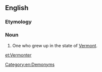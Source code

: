 ==English==

===Etymology===
{{suffix|Vermont|er}}

===Noun===
{{en-noun}}

# One who grew up in the state of [[Vermont]].

[[Category:en:Demonyms]]

[[et:Vermonter]]